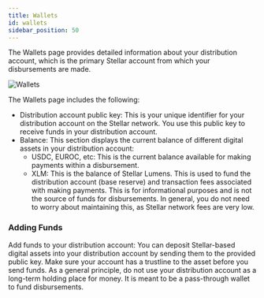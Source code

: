 ```yaml
---
title: Wallets
id: wallets
sidebar_position: 50
---
```


The Wallets page provides detailed information about your distribution account, which is the primary Stellar account from which your disbursements are made.

![Wallets](/assets/SDP/SDP23.png)

The Wallets page includes the following:

- Distribution account public key: This is your unique identifier for your distribution account on the Stellar network. You use this public key to receive funds in your distribution account.
- Balance: This section displays the current balance of different digital assets in your distribution account:
  - USDC, EUROC, etc: This is the current balance available for making payments within a disbursement.
  - XLM: This is the balance of Stellar Lumens. This is used to fund the distribution account (base reserve) and transaction fees associated with making payments. This is for informational purposes and is not the source of funds for disbursements. In general, you do not need to worry about maintaining this, as Stellar network fees are very low.

### Adding Funds

Add funds to your distribution account: You can deposit Stellar-based digital assets into your distribution account by sending them to the provided public key. Make sure your account has a trustline to the asset before you send funds. As a general principle, do not use your distribution account as a long-term holding place for money. It is meant to be a pass-through wallet to fund disbursements.
